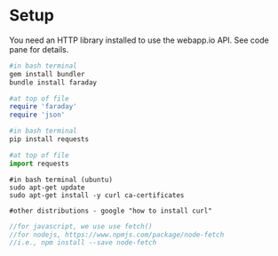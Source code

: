 # Setup
You need an HTTP library installed to use the webapp.io API. See code pane for details.

<LanguageTabs>


```ruby
#in bash terminal
gem install bundler
bundle install faraday

#at top of file
require 'faraday'
require 'json'
```


```python
#in bash terminal
pip install requests

#at top of file
import requests
```

```shell
#in bash terminal (ubuntu)
sudo apt-get update
sudo apt-get install -y curl ca-certificates

#other distributions - google "how to install curl"
```

```javascript
//for javascript, we use use fetch()
//for nodejs, https://www.npmjs.com/package/node-fetch
//i.e., npm install --save node-fetch
```

</LanguageTabs>

<br />
